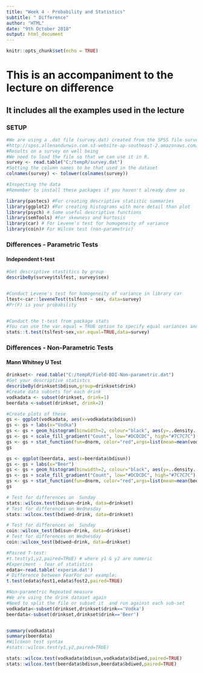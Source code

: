 ---
title: "Week 4 - Probability and Statistics"
subtitle: " Difference"
author: "HTML"
date: "9th October 2018"
output: html_document
---

```{r setup, include=TRUE}
knitr::opts_chunk$set(echo = TRUE)
```

#  This is an accompaniment to the lecture on  difference
##  It includes all the examples used in the lecture


 
### SETUP
```{r}
#We are using a .dat file (survey.dat) created from the SPSS file survey.sav  taken from SPSS Survival Manual 6th Edition Julie Pallant
#http://spss.allenandunwin.com.s3-website-ap-southeast-2.amazonaws.com/data-files.html#.Wb0vvnWP-po
#Results on a survey on well being
#We need to load the file so that we can use it in R.
survey <- read.table("C:/tempR/survey.dat")
#Setting the column names to be that used in the dataset
colnames(survey) <- tolower(colnames(survey))

#Inspecting the data
#Remember to install these packages if you haven't already done so

library(pastecs) #For creating descriptive statistic summaries
library(ggplot2) #For creating histograms with more detail than plot
library(psych) # Some useful descriptive functions
library(semTools) #For skewness and kurtosis
library(car) # For Levene's test for homogeneity of variance 
library(coin)# For Wilcox test (non-parametric)
```


### Differences - Parametric Tests
#### Independent t-test
```{r}
#Get descriptive stastitics by group
describeBy(survey$tslfest, survey$sex)


#Conduct Levene's test for homogeneity of variance in library car
ltest<-car::leveneTest(tslfest ~ sex, data=survey)
#Pr(F) is your probability


#Conduct the t-test from package stats
#You can use the var.equal = TRUE option to specify equal variances and a pooled variance estimate
stats::t.test(tslfest~sex,var.equal=TRUE,data=survey)

```
### Differences - Non-Parametric Tests
#### Mann Whitney U Test
```{r}
drinkset<- read.table("C:/tempR/Field-BDI-Non-parametric.dat")
#Get your descriptive statistcs
describeBy(drinkset$bdisun,group=drinkset$drink)
#Create data subsets for each drink
vodkadata <- subset(drinkset, drink=1)
beerdata <-subset(drinkset, drink=2)

#Create plots of these
gs <- ggplot(vodkadata, aes(x=vodkadata$bdisun))
gs <- gs + labs(x="Vodka")
gs <- gs + geom_histogram(binwidth=2, colour="black", aes(y=..density.., fill=..count..))
gs <- gs + scale_fill_gradient("Count", low="#DCDCDC", high="#7C7C7C")
gs <- gs + stat_function(fun=dnorm, color="red",args=list(mean=mean(vodkadata$bdisun, na.rm=TRUE), sd=sd(vodkadata$bdisun, na.rm=TRUE)))
gs

gs <- ggplot(beerdata, aes(x=beerdata$bdisun))
gs <- gs + labs(x="Beer")
gs <- gs + geom_histogram(binwidth=2, colour="black", aes(y=..density.., fill=..count..))
gs <- gs + scale_fill_gradient("Count", low="#DCDCDC", high="#7C7C7C")
gs <- gs + stat_function(fun=dnorm, color="red",args=list(mean=mean(beerdata$bdisun, na.rm=TRUE), sd=sd(beerdata$bdisun, na.rm=TRUE)))
gs

# Test for differences on  Sunday
stats::wilcox.test(bdisun~drink, data=drinkset) 
# Test for differences on Wednesday
stats::wilcox.test(bdiwed~drink, data=drinkset) 

# Test for differences on  Sunday
coin::wilcox_test(bdisun~drink, data=drinkset) 
# Test for differences on Wednesday
coin::wilcox_test(bdiwed~drink, data=drinkset) 
```

```{r}
#Paired T-test:
#t.test(y1,y2,paired=TRUE) # where y1 & y2 are numeric
#Experiment - fear of statistics
edata<-read.table('experim.dat')
# Difference between FearFor our example:
t.test(edata$fost1,edata$fost2,paired=TRUE)

```
```{r}
#Non-parametric Repeated measure
#We are using the drink dataset again
#Need to split the file or subset it  and run against each sub-set
vodkadata<-subset(drinkset,drinkset$drink=='Vodka')
beerdata<-subset(drinkset,drinkset$drink=='Beer')


summary(vodkadata)
summary(beerdata)
#Wilcoxon test syntax
#stats::wilcox.test(y1,y2,paired=TRUE)

stats::wilcox.test(vodkadata$bdisun,vodkadata$bdiwed,paired=TRUE)
stats::wilcox.test(beerdata$bdisun,beerdata$bdiwed,paired=TRUE)


```



